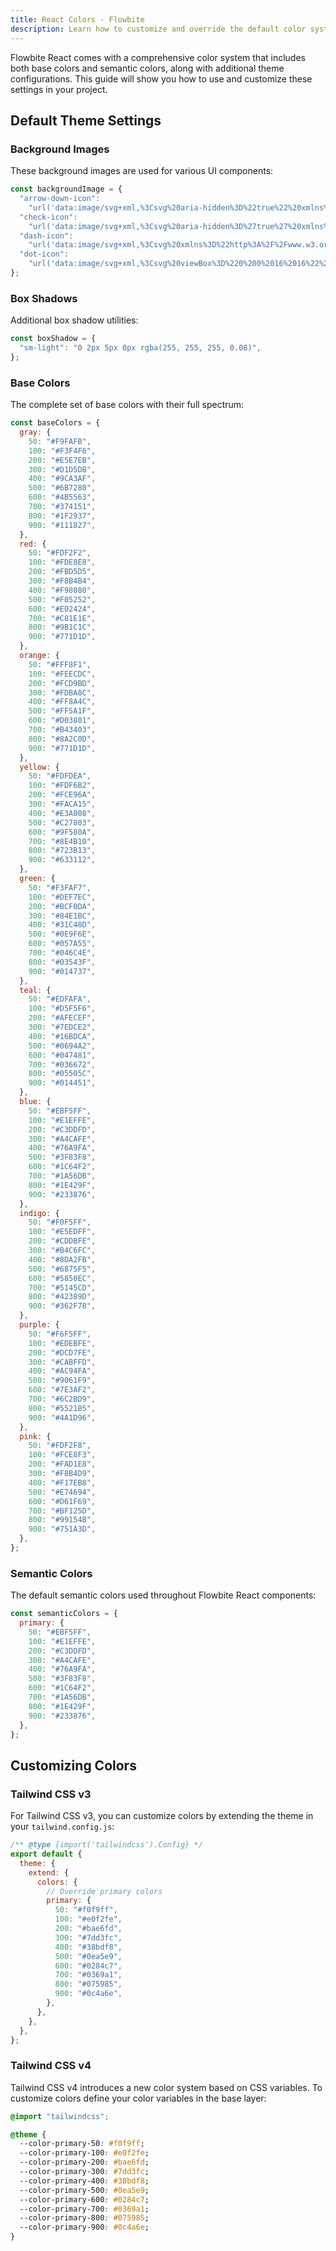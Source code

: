 ```yaml
---
title: React Colors - Flowbite
description: Learn how to customize and override the default color system in Flowbite React, including base colors, semantic colors, and theme configuration for both Tailwind CSS v3 and v4
---
```


Flowbite React comes with a comprehensive color system that includes both base colors and semantic colors, along with additional theme configurations. This guide will show you how to use and customize these settings in your project.

## Default Theme Settings

### Background Images

These background images are used for various UI components:

```js
const backgroundImage = {
  "arrow-down-icon":
    "url('data:image/svg+xml,%3Csvg%20aria-hidden%3D%22true%22%20xmlns%3D%22http%3A%2F%2Fwww.w3.org%2F2000%2Fsvg%22%20fill%3D%22none%22%20viewBox%3D%220%200%2010%206%22%3E%3Cpath%20stroke%3D%22%236B7280%22%20stroke-linecap%3D%22round%22%20stroke-linejoin%3D%22round%22%20stroke-width%3D%222%22%20d%3D%22m1%201%204%204%204-4%22%2F%3E%3C%2Fsvg%3E')",
  "check-icon":
    "url('data:image/svg+xml,%3Csvg%20aria-hidden%3D%27true%27%20xmlns%3D%27http://www.w3.org/2000/svg%27%20fill%3D%27none%27%20viewBox%3D%270%200%2016%2012%27%3E%3Cpath%20stroke%3D%27white%27%20stroke-linecap%3D%27round%27%20stroke-linejoin%3D%27round%27%20stroke-width%3D%273%27%20d%3D%27M1%205.917%205.724%2010.5%2015%201.5%27/%3E%3C/svg%3E')",
  "dash-icon":
    "url('data:image/svg+xml,%3Csvg%20xmlns%3D%22http%3A%2F%2Fwww.w3.org%2F2000%2Fsvg%22%20fill%3D%22none%22%20viewBox%3D%220%200%2016%2012%22%3E%3Cpath%20stroke%3D%22white%22%20stroke-linecap%3D%22round%22%20stroke-linejoin%3D%22round%22%20stroke-width%3D%223%22%20d%3D%22M0.5%206h14%22%2F%3E%3C%2Fsvg%3E')",
  "dot-icon":
    "url('data:image/svg+xml,%3Csvg%20viewBox%3D%220%200%2016%2016%22%20fill%3D%22white%22%20xmlns%3D%22http%3A%2F%2Fwww.w3.org%2F2000%2Fsvg%22%3E%3Ccircle%20cx%3D%228%22%20cy%3D%228%22%20r%3D%223%22%2F%3E%3C%2Fsvg%3E')",
};
```

### Box Shadows

Additional box shadow utilities:

```js
const boxShadow = {
  "sm-light": "0 2px 5px 0px rgba(255, 255, 255, 0.08)",
};
```

### Base Colors

The complete set of base colors with their full spectrum:

```js
const baseColors = {
  gray: {
    50: "#F9FAFB",
    100: "#F3F4F6",
    200: "#E5E7EB",
    300: "#D1D5DB",
    400: "#9CA3AF",
    500: "#6B7280",
    600: "#4B5563",
    700: "#374151",
    800: "#1F2937",
    900: "#111827",
  },
  red: {
    50: "#FDF2F2",
    100: "#FDE8E8",
    200: "#FBD5D5",
    300: "#F8B4B4",
    400: "#F98080",
    500: "#F05252",
    600: "#E02424",
    700: "#C81E1E",
    800: "#9B1C1C",
    900: "#771D1D",
  },
  orange: {
    50: "#FFF8F1",
    100: "#FEECDC",
    200: "#FCD9BD",
    300: "#FDBA8C",
    400: "#FF8A4C",
    500: "#FF5A1F",
    600: "#D03801",
    700: "#B43403",
    800: "#8A2C0D",
    900: "#771D1D",
  },
  yellow: {
    50: "#FDFDEA",
    100: "#FDF6B2",
    200: "#FCE96A",
    300: "#FACA15",
    400: "#E3A008",
    500: "#C27803",
    600: "#9F580A",
    700: "#8E4B10",
    800: "#723B13",
    900: "#633112",
  },
  green: {
    50: "#F3FAF7",
    100: "#DEF7EC",
    200: "#BCF0DA",
    300: "#84E1BC",
    400: "#31C48D",
    500: "#0E9F6E",
    600: "#057A55",
    700: "#046C4E",
    800: "#03543F",
    900: "#014737",
  },
  teal: {
    50: "#EDFAFA",
    100: "#D5F5F6",
    200: "#AFECEF",
    300: "#7EDCE2",
    400: "#16BDCA",
    500: "#0694A2",
    600: "#047481",
    700: "#036672",
    800: "#05505C",
    900: "#014451",
  },
  blue: {
    50: "#EBF5FF",
    100: "#E1EFFE",
    200: "#C3DDFD",
    300: "#A4CAFE",
    400: "#76A9FA",
    500: "#3F83F8",
    600: "#1C64F2",
    700: "#1A56DB",
    800: "#1E429F",
    900: "#233876",
  },
  indigo: {
    50: "#F0F5FF",
    100: "#E5EDFF",
    200: "#CDDBFE",
    300: "#B4C6FC",
    400: "#8DA2FB",
    500: "#6875F5",
    600: "#5850EC",
    700: "#5145CD",
    800: "#42389D",
    900: "#362F78",
  },
  purple: {
    50: "#F6F5FF",
    100: "#EDEBFE",
    200: "#DCD7FE",
    300: "#CABFFD",
    400: "#AC94FA",
    500: "#9061F9",
    600: "#7E3AF2",
    700: "#6C2BD9",
    800: "#5521B5",
    900: "#4A1D96",
  },
  pink: {
    50: "#FDF2F8",
    100: "#FCE8F3",
    200: "#FAD1E8",
    300: "#F8B4D9",
    400: "#F17EB8",
    500: "#E74694",
    600: "#D61F69",
    700: "#BF125D",
    800: "#99154B",
    900: "#751A3D",
  },
};
```

### Semantic Colors

The default semantic colors used throughout Flowbite React components:

```js
const semanticColors = {
  primary: {
    50: "#EBF5FF",
    100: "#E1EFFE",
    200: "#C3DDFD",
    300: "#A4CAFE",
    400: "#76A9FA",
    500: "#3F83F8",
    600: "#1C64F2",
    700: "#1A56DB",
    800: "#1E429F",
    900: "#233876",
  },
};
```

## Customizing Colors

### Tailwind CSS v3

For Tailwind CSS v3, you can customize colors by extending the theme in your `tailwind.config.js`:

```js
/** @type {import('tailwindcss').Config} */
export default {
  theme: {
    extend: {
      colors: {
        // Override primary colors
        primary: {
          50: "#f0f9ff",
          100: "#e0f2fe",
          200: "#bae6fd",
          300: "#7dd3fc",
          400: "#38bdf8",
          500: "#0ea5e9",
          600: "#0284c7",
          700: "#0369a1",
          800: "#075985",
          900: "#0c4a6e",
        },
      },
    },
  },
};
```

### Tailwind CSS v4

Tailwind CSS v4 introduces a new color system based on CSS variables. To customize colors define your color variables in the base layer:

```css
@import "tailwindcss";

@theme {
  --color-primary-50: #f0f9ff;
  --color-primary-100: #e0f2fe;
  --color-primary-200: #bae6fd;
  --color-primary-300: #7dd3fc;
  --color-primary-400: #38bdf8;
  --color-primary-500: #0ea5e9;
  --color-primary-600: #0284c7;
  --color-primary-700: #0369a1;
  --color-primary-800: #075985;
  --color-primary-900: #0c4a6e;
}
```
